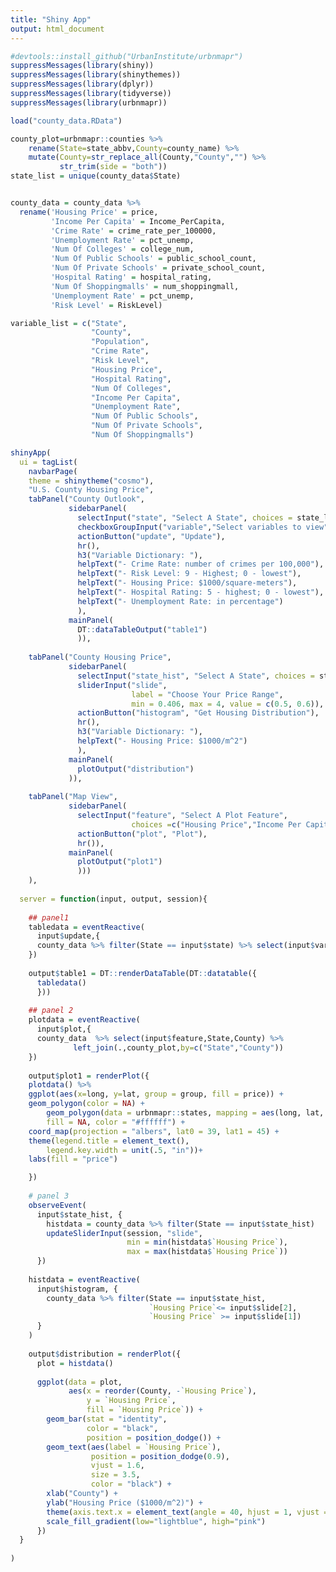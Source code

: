 ```yaml
---
title: "Shiny App"
output: html_document
---
```

```r
#devtools::install_github("UrbanInstitute/urbnmapr")
suppressMessages(library(shiny))
suppressMessages(library(shinythemes))
suppressMessages(library(dplyr))
suppressMessages(library(tidyverse))
suppressMessages(library(urbnmapr))
```

```r
load("county_data.RData")
```


```r
county_plot=urbnmapr::counties %>% 
    rename(State=state_abbv,County=county_name) %>% 
    mutate(County=str_replace_all(County,"County","") %>% 
           str_trim(side = "both"))
state_list = unique(county_data$State)


county_data = county_data %>% 
  rename('Housing Price' = price,
         'Income Per Capita' = Income_PerCapita,
         'Crime Rate' = crime_rate_per_100000,
         'Unemployment Rate' = pct_unemp,
         'Num Of Colleges' = college_num,
         'Num Of Public Schools' = public_school_count,
         'Num Of Private Schools' = private_school_count,
         'Hospital Rating' = hospital_rating,
         'Num Of Shoppingmalls' = num_shoppingmall,
         'Unemployment Rate' = pct_unemp,
         'Risk Level' = RiskLevel)

variable_list = c("State",
                  "County",
                  "Population",
                  "Crime Rate",
                  "Risk Level",                  
                  "Housing Price",
                  "Hospital Rating",                  
                  "Num Of Colleges",
                  "Income Per Capita",  
                  "Unemployment Rate",                    
                  "Num Of Public Schools",
                  "Num Of Private Schools",
                  "Num Of Shoppingmalls")
```

```r

shinyApp(
  ui = tagList(
    navbarPage(
    theme = shinytheme("cosmo"),      
    "U.S. County Housing Price",
    tabPanel("County Outlook", 
             sidebarPanel(
               selectInput("state", "Select A State", choices = state_list, selected = 1),
               checkboxGroupInput("variable","Select variables to view", variable_list),
               actionButton("update", "Update"),
               hr(),
               h3("Variable Dictionary: "),
               helpText("- Crime Rate: number of crimes per 100,000"),
               helpText("- Risk Level: 9 - Highest; 0 - lowest"),
               helpText("- Housing Price: $1000/square-meters"),
               helpText("- Hospital Rating: 5 - highest; 0 - lowest"),
               helpText("- Unemployment Rate: in percentage")
               ),
             mainPanel(
               DT::dataTableOutput("table1")
               )),
    
    tabPanel("County Housing Price",
             sidebarPanel(
               selectInput("state_hist", "Select A State", choices = state_list, selected = 1),
               sliderInput("slide", 
                           label = "Choose Your Price Range", 
                           min = 0.406, max = 4, value = c(0.5, 0.6)),
               actionButton("histogram", "Get Housing Distribution"),
               hr(),
               h3("Variable Dictionary: "),
               helpText("- Housing Price: $1000/m^2")
               ),
             mainPanel(
               plotOutput("distribution")
             )),
    
    tabPanel("Map View", 
             sidebarPanel(
               selectInput("feature", "Select A Plot Feature", 
                           choices =c("Housing Price","Income Per Capita"), selected = 1),
               actionButton("plot", "Plot"),
               hr()),
             mainPanel(
               plotOutput("plot1")
               )))
    ),
  
  server = function(input, output, session){
    
    ## panel1 
    tabledata = eventReactive(
      input$update,{
      county_data %>% filter(State == input$state) %>% select(input$variable)
    })
    
    output$table1 = DT::renderDataTable(DT::datatable({
      tabledata()
      }))
    
    ## panel 2
    plotdata = eventReactive(
      input$plot,{
      county_data  %>% select(input$feature,State,County) %>% 
              left_join(.,county_plot,by=c("State","County"))
    })
    
    output$plot1 = renderPlot({
    plotdata() %>%
    ggplot(aes(x=long, y=lat, group = group, fill = price)) +
    geom_polygon(color = NA) +
        geom_polygon(data = urbnmapr::states, mapping = aes(long, lat, group = group),
        fill = NA, color = "#ffffff") +
    coord_map(projection = "albers", lat0 = 39, lat1 = 45) +
    theme(legend.title = element_text(),
        legend.key.width = unit(.5, "in"))+
    labs(fill = "price") 

    })
    
    # panel 3
    observeEvent(
      input$state_hist, {
        histdata = county_data %>% filter(State == input$state_hist)
        updateSliderInput(session, "slide",
                          min = min(histdata$`Housing Price`),
                          max = max(histdata$`Housing Price`))
      })
    
    histdata = eventReactive(
      input$histogram, {
        county_data %>% filter(State == input$state_hist,
                               `Housing Price`<= input$slide[2],
                               `Housing Price` >= input$slide[1])
      }
    )
    
    output$distribution = renderPlot({
      plot = histdata()
      
      ggplot(data = plot, 
             aes(x = reorder(County, -`Housing Price`), 
                 y = `Housing Price`,
                 fill = `Housing Price`)) +
        geom_bar(stat = "identity",
                 color = "black",
                 position = position_dodge()) +
        geom_text(aes(label = `Housing Price`),
                  position = position_dodge(0.9),
                  vjust = 1.6,
                  size = 3.5,
                  color = "black") +
        xlab("County") +
        ylab("Housing Price ($1000/m^2)") +
        theme(axis.text.x = element_text(angle = 40, hjust = 1, vjust = 1)) +
        scale_fill_gradient(low="lightblue", high="pink")
      })
  }
  
)

```



